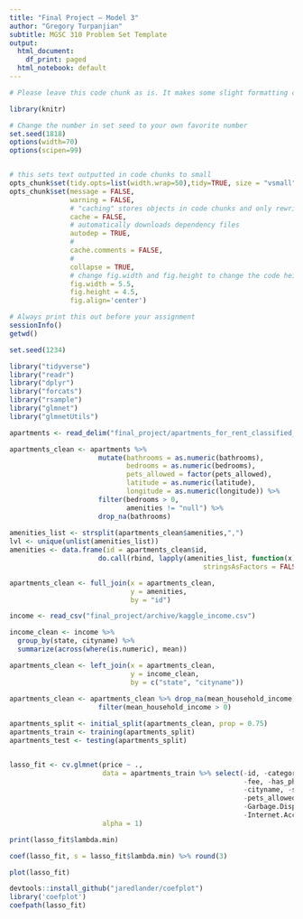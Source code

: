 ```yaml
---
title: "Final Project — Model 3"
author: "Gregory Turpanjian"
subtitle: MGSC 310 Problem Set Template
output:
  html_document:
    df_print: paged
  html_notebook: default
---
```


```r

# Please leave this code chunk as is. It makes some slight formatting changes to alter the output to be more aesthetically pleasing. 

library(knitr)

# Change the number in set seed to your own favorite number
set.seed(1818)
options(width=70)
options(scipen=99)


# this sets text outputted in code chunks to small
opts_chunk$set(tidy.opts=list(width.wrap=50),tidy=TRUE, size = "vsmall")  
opts_chunk$set(message = FALSE,                                          
               warning = FALSE,
               # "caching" stores objects in code chunks and only rewrites if you change things
               cache = FALSE,                               
               # automatically downloads dependency files
               autodep = TRUE,
               # 
               cache.comments = FALSE,
               # 
               collapse = TRUE,
               # change fig.width and fig.height to change the code height and width by default
               fig.width = 5.5,  
               fig.height = 4.5,
               fig.align='center')


```

```r

# Always print this out before your assignment
sessionInfo()
getwd()

```

```r

set.seed(1234)

library("tidyverse")
library("readr")
library("dplyr")
library("forcats")
library("rsample")
library("glmnet")
library("glmnetUtils")

apartments <- read_delim("final_project/apartments_for_rent_classified_10K.csv", delim = ";")

apartments_clean <- apartments %>% 
                      mutate(bathrooms = as.numeric(bathrooms),
                             bedrooms = as.numeric(bedrooms),
                             pets_allowed = factor(pets_allowed),
                             latitude = as.numeric(latitude),
                             longitude = as.numeric(longitude)) %>% 
                      filter(bedrooms > 0,
                             amenities != "null") %>% 
                      drop_na(bathrooms)
                             
amenities_list <- strsplit(apartments_clean$amenities,",")
lvl <- unique(unlist(amenities_list))      
amenities <- data.frame(id = apartments_clean$id,
                      do.call(rbind, lapply(amenities_list, function(x) table(factor(x, levels = lvl)))), 
                                                stringsAsFactors = FALSE)

apartments_clean <- full_join(x = apartments_clean,
                              y = amenities,
                              by = "id")

income <- read_csv("final_project/archive/kaggle_income.csv")

income_clean <- income %>% 
  group_by(state, cityname) %>% 
  summarize(across(where(is.numeric), mean))

apartments_clean <- left_join(x = apartments_clean,
                              y = income_clean,
                              by = c("state", "cityname"))
                     
apartments_clean <- apartments_clean %>% drop_na(mean_household_income) %>% 
                      filter(mean_household_income > 0)

apartments_split <- initial_split(apartments_clean, prop = 0.75)
apartments_train <- training(apartments_split)
apartments_test <- testing(apartments_split)


lasso_fit <- cv.glmnet(price ~ .,
                       data = apartments_train %>% select(-id, -category, -title, -body, -amenities, -currency,
                                                          -fee, -has_photo, -price_display, -price_type, -address,
                                                          -cityname, -state, -source, -time,
                                                          -pets_allowed, -Dishwasher, -Alarm, -Washer.Dryer,
                                                          -Garbage.Disposal, -Refrigerator, -Luxury, -Wood.Floors,
                                                          -Internet.Access, -Cable.or.Satellite, -latitude, -longitude),
                       alpha = 1)

print(lasso_fit$lambda.min)

coef(lasso_fit, s = lasso_fit$lambda.min) %>% round(3)

plot(lasso_fit)

devtools::install_github("jaredlander/coefplot")
library('coefplot')
coefpath(lasso_fit)

```


